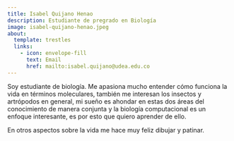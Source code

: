 ```yaml
---
title: Isabel Quijano Henao
description: Estudiante de pregrado en Biología
image: isabel-quijano-henao.jpeg
about:
  template: trestles
  links:
    - icon: envelope-fill
      text: Email
      href: mailto:isabel.quijano@udea.edu.co
---
```


Soy estudiante de biología. Me apasiona mucho entender cómo funciona la vida
en términos moleculares, también me interesan los insectos y artrópodos en
general, mi sueño es ahondar en estas dos áreas del conocimiento de manera
conjunta y la biología computacional es un enfoque interesante, es por esto
que quiero aprender de ello.

En otros aspectos sobre la vida me hace muy feliz dibujar y patinar.
